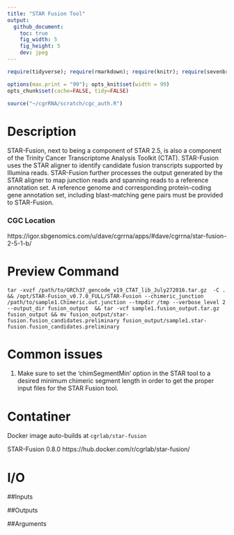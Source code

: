 ```yaml
---
title: "STAR Fusion Tool"
output:
  github_document:
    toc: true
    fig_width: 5
    fig_height: 5
    dev: jpeg
---
```


```r
require(tidyverse); require(rmarkdown); require(knitr); require(sevenbridges); 

options(max.print = "99"); opts_knit$set(width = 99)
opts_chunk$set(cache=FALSE, tidy=FALSE)

source("~/cgrRNA/scratch/cgc_auth.R")

```

# Description

STAR-Fusion, next to being a component of STAR 2.5, is also a component of the Trinity Cancer Transcriptome Analysis Toolkit (CTAT). STAR-Fusion uses the STAR aligner to identify candidate fusion transcripts supported by Illumina reads. STAR-Fusion further processes the output generated by the STAR aligner to map junction reads and spanning reads to a reference annotation set.
A reference genome and corresponding protein-coding gene annotation set, including blast-matching gene pairs must be provided to STAR-Fusion.

### CGC Location

https://igor.sbgenomics.com/u/dave/cgrrna/apps/#dave/cgrrna/star-fusion-2-5-1-b/

# Preview Command

```
tar -xvzf /path/to/GRCh37_gencode_v19_CTAT_lib_July272016.tar.gz  -C . && /opt/STAR-Fusion_v0.7.0_FULL/STAR-Fusion --chimeric_junction /path/to/sample1.Chimeric.out.junction --tmpdir /tmp --verbose_level 2 --output_dir fusion_output  && tar -vcf sample1.fusion_output.tar.gz fusion_output && mv fusion_output/star-fusion.fusion_candidates.preliminary fusion_output/sample1.star-fusion.fusion_candidates.preliminary
```


# Common issues

1. Make sure to set the 'chimSegmentMin' option in the STAR tool to a desired minimum chimeric segment length in order to get the proper input files for the STAR Fusion tool.

# Contatiner

Docker image auto-builds at `cgrlab/star-fusion`

STAR-Fusion 0.8.0
https://hub.docker.com/r/cgrlab/star-fusion/


# I/O

##Inputs

##Outputs

##Arguments
